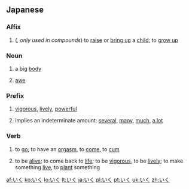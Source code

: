 ==Japanese==

===Affix===
{{ja-pos|h|affix|rom=iku}}

# {{ja-def|育}} ({{l|ja|sc=Latn|音読み|on'yomi}}'', only used in compounds'') to [[raise]] or [[bring up]] a [[child]]; to [[grow up]]

===Noun===
{{ja-noun|h|rom=iku}}

# {{ja-def|偉躯}} {{qualifier|rare}} a big [[body]]
# {{ja-def|畏懼}} [[awe]]

===Prefix===
{{ja-pos|h|prefix|rom=iku}}

# {{ja-def|生|活}} {{qualifier|attaches to nouns}} [[vigorous]], [[lively]], [[powerful]]
# {{ja-def|幾}} {{qualifier|attaches to nouns}} implies an indeterminate amount: [[several]], [[many]], [[much]], [[a lot]]

===Verb===
{{ja-verb|h|type=1|rom=iku}}

# {{ja-def|行く|往く}} to [[go]]; to have an [[orgasm]], to [[come]], to [[cum]]
# {{ja-def|生く}} to be [[alive]]; to come back to [[life]]; to be [[vigorous]], to be [[lively]]; to make something [[live]], to [[plant]] something

[[af:いく]]
[[ko:いく]]
[[lo:いく]]
[[lt:いく]]
[[ja:いく]]
[[pl:いく]]
[[pt:いく]]
[[uk:いく]]
[[zh:いく]]